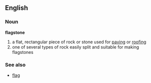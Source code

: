 {{wikipedia}}
==English==
===Noun===
'''flagstone'''
#a flat, rectangular piece of rock or stone used for [[paving]] or [[roof]]ing
#one of several types of rock easily split and suitable for making flagstones

===See also===
*[[flag]]